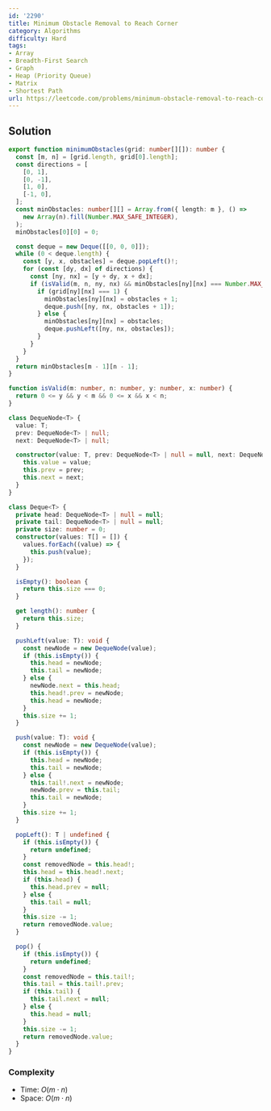 ```yaml
---
id: '2290'
title: Minimum Obstacle Removal to Reach Corner
category: Algorithms
difficulty: Hard
tags:
- Array
- Breadth-First Search
- Graph
- Heap (Priority Queue)
- Matrix
- Shortest Path
url: https://leetcode.com/problems/minimum-obstacle-removal-to-reach-corner
---
```


## Solution

```typescript filename="solution.ts" copy
export function minimumObstacles(grid: number[][]): number {
  const [m, n] = [grid.length, grid[0].length];
  const directions = [
    [0, 1],
    [0, -1],
    [1, 0],
    [-1, 0],
  ];
  const minObstacles: number[][] = Array.from({ length: m }, () =>
    new Array(n).fill(Number.MAX_SAFE_INTEGER),
  );
  minObstacles[0][0] = 0;

  const deque = new Deque([[0, 0, 0]]);
  while (0 < deque.length) {
    const [y, x, obstacles] = deque.popLeft()!;
    for (const [dy, dx] of directions) {
      const [ny, nx] = [y + dy, x + dx];
      if (isValid(m, n, ny, nx) && minObstacles[ny][nx] === Number.MAX_SAFE_INTEGER) {
        if (grid[ny][nx] === 1) {
          minObstacles[ny][nx] = obstacles + 1;
          deque.push([ny, nx, obstacles + 1]);
        } else {
          minObstacles[ny][nx] = obstacles;
          deque.pushLeft([ny, nx, obstacles]);
        }
      }
    }
  }
  return minObstacles[m - 1][n - 1];
}

function isValid(m: number, n: number, y: number, x: number) {
  return 0 <= y && y < m && 0 <= x && x < n;
}

class DequeNode<T> {
  value: T;
  prev: DequeNode<T> | null;
  next: DequeNode<T> | null;

  constructor(value: T, prev: DequeNode<T> | null = null, next: DequeNode<T> | null = null) {
    this.value = value;
    this.prev = prev;
    this.next = next;
  }
}

class Deque<T> {
  private head: DequeNode<T> | null = null;
  private tail: DequeNode<T> | null = null;
  private size: number = 0;
  constructor(values: T[] = []) {
    values.forEach((value) => {
      this.push(value);
    });
  }

  isEmpty(): boolean {
    return this.size === 0;
  }

  get length(): number {
    return this.size;
  }

  pushLeft(value: T): void {
    const newNode = new DequeNode(value);
    if (this.isEmpty()) {
      this.head = newNode;
      this.tail = newNode;
    } else {
      newNode.next = this.head;
      this.head!.prev = newNode;
      this.head = newNode;
    }
    this.size += 1;
  }

  push(value: T): void {
    const newNode = new DequeNode(value);
    if (this.isEmpty()) {
      this.head = newNode;
      this.tail = newNode;
    } else {
      this.tail!.next = newNode;
      newNode.prev = this.tail;
      this.tail = newNode;
    }
    this.size += 1;
  }

  popLeft(): T | undefined {
    if (this.isEmpty()) {
      return undefined;
    }
    const removedNode = this.head!;
    this.head = this.head!.next;
    if (this.head) {
      this.head.prev = null;
    } else {
      this.tail = null;
    }
    this.size -= 1;
    return removedNode.value;
  }

  pop() {
    if (this.isEmpty()) {
      return undefined;
    }
    const removedNode = this.tail!;
    this.tail = this.tail!.prev;
    if (this.tail) {
      this.tail.next = null;
    } else {
      this.head = null;
    }
    this.size -= 1;
    return removedNode.value;
  }
}
```

### Complexity

- Time: $O(m \cdot n)$
- Space: $O(m \cdot n)$

